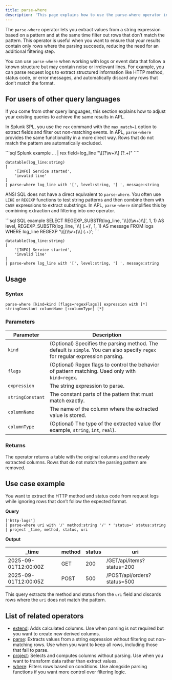 ```yaml
---
title: parse-where
description: 'This page explains how to use the parse-where operator in APL.'
---
```


The `parse-where` operator lets you extract values from a string expression based on a pattern and at the same time filter out rows that don’t match the pattern. This operator is useful when you want to ensure that your results contain only rows where the parsing succeeds, reducing the need for an additional filtering step.

You can use `parse-where` when working with logs or event data that follow a known structure but may contain noise or irrelevant lines. For example, you can parse request logs to extract structured information like HTTP method, status code, or error messages, and automatically discard any rows that don’t match the format.

## For users of other query languages

If you come from other query languages, this section explains how to adjust your existing queries to achieve the same results in APL.

<AccordionGroup>
<Accordion title="Splunk SPL users">

In Splunk SPL, you use the `rex` command with the `max_match=1` option to extract fields and filter out non-matching events. In APL, `parse-where` provides the same functionality in a more direct way. Rows that do not match the pattern are automatically excluded.

<CodeGroup>
```sql Splunk example
... | rex field=log_line "\[(?<level>\w+)\] (?<message>.+)"
````

```kusto APL equivalent
datatable(log_line:string)
[
    '[INFO] Service started',
    'invalid line'
]
| parse-where log_line with '[', level:string, '] ', message:string
```

</CodeGroup>

</Accordion>
<Accordion title="ANSI SQL users">

ANSI SQL does not have a direct equivalent to `parse-where`. You often use `LIKE` or `REGEXP` functions to test string patterns and then combine them with `CASE` expressions to extract substrings. In APL, `parse-where` simplifies this by combining extraction and filtering into one operator.

<CodeGroup>
```sql SQL example
SELECT
  REGEXP_SUBSTR(log_line, '\\[(\\w+)\\]', 1, 1) AS level,
  REGEXP_SUBSTR(log_line, '\\] (.+)', 1, 1) AS message
FROM logs
WHERE log_line REGEXP '\\[(\\w+)\\] (.+)';
```

```kusto APL equivalent
datatable(log_line:string)
[
    '[INFO] Service started',
    'invalid line'
]
| parse-where log_line with '[', level:string, '] ', message:string
```

</CodeGroup>

</Accordion>
</AccordionGroup>

## Usage

### Syntax

```kusto
parse-where [kind=kind [flags=regexFlags]] expression with [*] stringConstant columnName [:columnType] [*]
```

### Parameters

| Parameter        | Description                                                                                                                    |
| ---------------- | ------------------------------------------------------------------------------------------------------------------------------ |
| `kind`           | (Optional) Specifies the parsing method. The default is `simple`. You can also specify `regex` for regular expression parsing. |
| `flags`          | (Optional) Regex flags to control the behavior of pattern matching. Used only with `kind=regex`.                               |
| `expression`     | The string expression to parse.                                                                                                |
| `stringConstant` | The constant parts of the pattern that must match exactly.                                                                     |
| `columnName`     | The name of the column where the extracted value is stored.                                                                    |
| `columnType`     | (Optional) The type of the extracted value (for example, `string`, `int`, `real`).                                             |

### Returns

The operator returns a table with the original columns and the newly extracted columns. Rows that do not match the parsing pattern are removed.

## Use case example

You want to extract the HTTP method and status code from request logs while ignoring rows that don’t follow the expected format.

**Query**

```kusto
['http-logs']
| parse-where uri with '/' method:string '/' * 'status=' status:string
| project _time, method, status, uri
```

**Output**

| _time               | method | status | uri                         |
| -------------------- | ------ | ------ | --------------------------- |
| 2025-09-01T12:00:00Z | GET    | 200    | /GET/api/items?status=200   |
| 2025-09-01T12:00:05Z | POST   | 500    | /POST/api/orders?status=500 |

This query extracts the method and status from the `uri` field and discards rows where the `uri` does not match the pattern.

## List of related operators

- [extend](/apl/tabular-operators/extend-operator): Adds calculated columns. Use when parsing is not required but you want to create new derived columns.
- [parse](/apl/tabular-operators/parse-operator): Extracts values from a string expression without filtering out non-matching rows. Use when you want to keep all rows, including those that fail to parse.
- [project](/apl/tabular-operators/project-operator): Selects and computes columns without parsing. Use when you want to transform data rather than extract values.
- [where](/apl/tabular-operators/where-operator): Filters rows based on conditions. Use alongside parsing functions if you want more control over filtering logic.

